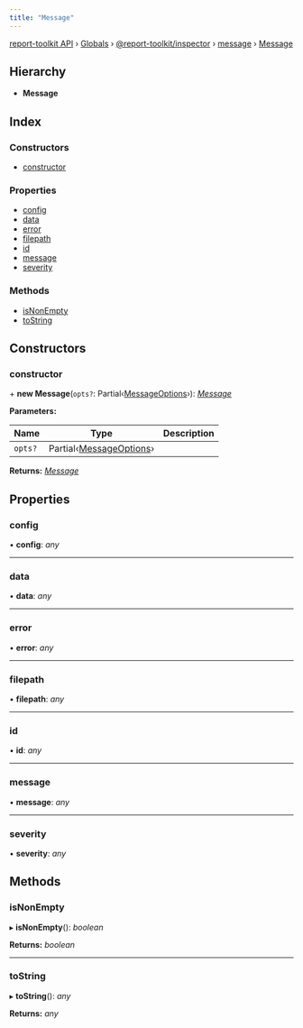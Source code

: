 ```yaml
---
title: "Message"
---
```


[report-toolkit API](../home.mdx) › [Globals](../home.mdx) › [@report-toolkit/inspector](../modules/report_toolkit_inspector.mdx) › [message](../modules/report_toolkit_inspector.message.mdx) › [Message](report_toolkit_inspector.message.message.mdx)

## Hierarchy

* **Message**

## Index

### Constructors

- [constructor](report_toolkit_inspector.message.message.mdx#constructor)

### Properties

- [config](report_toolkit_inspector.message.message.mdx#config)
- [data](report_toolkit_inspector.message.message.mdx#data)
- [error](report_toolkit_inspector.message.message.mdx#error)
- [filepath](report_toolkit_inspector.message.message.mdx#filepath)
- [id](report_toolkit_inspector.message.message.mdx#id)
- [message](report_toolkit_inspector.message.message.mdx#message)
- [severity](report_toolkit_inspector.message.message.mdx#severity)

### Methods

- [isNonEmpty](report_toolkit_inspector.message.message.mdx#isnonempty)
- [toString](report_toolkit_inspector.message.message.mdx#tostring)

## Constructors

### constructor

\+ **new Message**(`opts?`: Partial‹[MessageOptions](../modules/report_toolkit_inspector.message.mdx#messageoptions)›): *[Message](report_toolkit_inspector.message.message.mdx)*

**Parameters:**

Name | Type | Description |
------ | ------ | ------ |
`opts?` | Partial‹[MessageOptions](../modules/report_toolkit_inspector.message.mdx#messageoptions)› |   |

**Returns:** *[Message](report_toolkit_inspector.message.message.mdx)*

## Properties

### config

• **config**: *any*

___

### data

• **data**: *any*

___

### error

• **error**: *any*

___

### filepath

• **filepath**: *any*

___

### id

• **id**: *any*

___

### message

• **message**: *any*

___

### severity

• **severity**: *any*

## Methods

### isNonEmpty

▸ **isNonEmpty**(): *boolean*

**Returns:** *boolean*

___

### toString

▸ **toString**(): *any*

**Returns:** *any*

